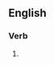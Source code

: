 ==English==

===Verb===
{{head|en|verb form}}

# {{present participle of|irradiate|lang=en|nocat=1}}